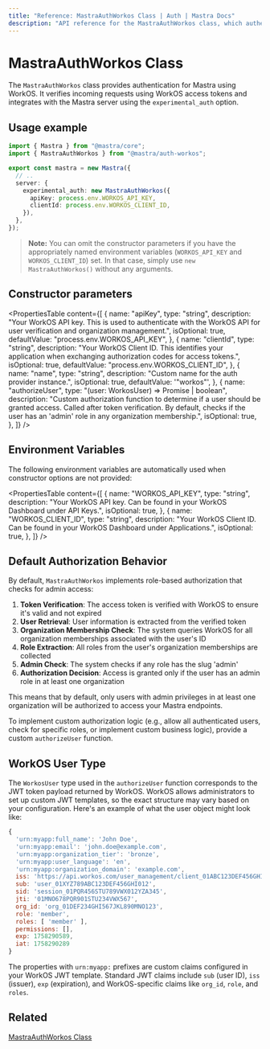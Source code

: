 ```yaml
---
title: "Reference: MastraAuthWorkos Class | Auth | Mastra Docs"
description: "API reference for the MastraAuthWorkos class, which authenticates Mastra applications using WorkOS authentication."
---
```


# MastraAuthWorkos Class

The `MastraAuthWorkos` class provides authentication for Mastra using WorkOS. It verifies incoming requests using WorkOS access tokens and integrates with the Mastra server using the `experimental_auth` option.

## Usage example

```typescript title="src/mastra/index.ts" showLineNumbers copy
import { Mastra } from "@mastra/core";
import { MastraAuthWorkos } from "@mastra/auth-workos";

export const mastra = new Mastra({
  // ..
  server: {
    experimental_auth: new MastraAuthWorkos({
      apiKey: process.env.WORKOS_API_KEY,
      clientId: process.env.WORKOS_CLIENT_ID,
    }),
  },
});
```

> **Note:** You can omit the constructor parameters if you have the appropriately named environment variables (`WORKOS_API_KEY` and `WORKOS_CLIENT_ID`) set. In that case, simply use `new MastraAuthWorkos()` without any arguments.

## Constructor parameters

<PropertiesTable
  content={[
    {
      name: "apiKey",
      type: "string",
      description:
        "Your WorkOS API key. This is used to authenticate with the WorkOS API for user verification and organization management.",
      isOptional: true,
      defaultValue: "process.env.WORKOS_API_KEY",
    },
    {
      name: "clientId",
      type: "string",
      description:
        "Your WorkOS Client ID. This identifies your application when exchanging authorization codes for access tokens.",
      isOptional: true,
      defaultValue: "process.env.WORKOS_CLIENT_ID",
    },
    {
      name: "name",
      type: "string",
      description: "Custom name for the auth provider instance.",
      isOptional: true,
      defaultValue: '"workos"',
    },
    {
      name: "authorizeUser",
      type: "(user: WorkosUser) => Promise<boolean> | boolean",
      description:
        "Custom authorization function to determine if a user should be granted access. Called after token verification. By default, checks if the user has an 'admin' role in any organization membership.",
      isOptional: true,
    },
  ]}
/>

## Environment Variables

The following environment variables are automatically used when constructor options are not provided:

<PropertiesTable
  content={[
    {
      name: "WORKOS_API_KEY",
      type: "string",
      description:
        "Your WorkOS API key. Can be found in your WorkOS Dashboard under API Keys.",
      isOptional: true,
    },
    {
      name: "WORKOS_CLIENT_ID",
      type: "string",
      description:
        "Your WorkOS Client ID. Can be found in your WorkOS Dashboard under Applications.",
      isOptional: true,
    },
  ]}
/>

## Default Authorization Behavior

By default, `MastraAuthWorkos` implements role-based authorization that checks for admin access:

1. **Token Verification**: The access token is verified with WorkOS to ensure it's valid and not expired
2. **User Retrieval**: User information is extracted from the verified token
3. **Organization Membership Check**: The system queries WorkOS for all organization memberships associated with the user's ID
4. **Role Extraction**: All roles from the user's organization memberships are collected
5. **Admin Check**: The system checks if any role has the slug 'admin'
6. **Authorization Decision**: Access is granted only if the user has an admin role in at least one organization

This means that by default, only users with admin privileges in at least one organization will be authorized to access your Mastra endpoints.

To implement custom authorization logic (e.g., allow all authenticated users, check for specific roles, or implement custom business logic), provide a custom `authorizeUser` function.

## WorkOS User Type

The `WorkosUser` type used in the `authorizeUser` function corresponds to the JWT token payload returned by WorkOS. WorkOS allows administrators to set up custom JWT templates, so the exact structure may vary based on your configuration. Here's an example of what the user object might look like:

```javascript
{
  'urn:myapp:full_name': 'John Doe',
  'urn:myapp:email': 'john.doe@example.com',
  'urn:myapp:organization_tier': 'bronze',
  'urn:myapp:user_language': 'en',
  'urn:myapp:organization_domain': 'example.com',
  iss: 'https://api.workos.com/user_management/client_01ABC123DEF456GHI789JKL012',
  sub: 'user_01XYZ789ABC123DEF456GHI012',
  sid: 'session_01PQR456STU789VWX012YZA345',
  jti: '01MNO678PQR901STU234VWX567',
  org_id: 'org_01DEF234GHI567JKL890MNO123',
  role: 'member',
  roles: [ 'member' ],
  permissions: [],
  exp: 1758290589,
  iat: 1758290289
}
```

The properties with `urn:myapp:` prefixes are custom claims configured in your WorkOS JWT template. Standard JWT claims include `sub` (user ID), `iss` (issuer), `exp` (expiration), and WorkOS-specific claims like `org_id`, `role`, and `roles`.

## Related

[MastraAuthWorkos Class](/docs/auth/workos)
